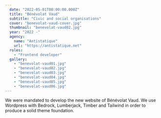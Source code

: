 ```yaml
---
  date: "2022-05-01T00:00:00.000Z"
  title: "Bénévolat Vaud"
  subtitle: "Civic and social organisations"
  cover: "benevolat-vaud-cover.jpg"
  thumbnail: "benevolat-vaud02.jpg"
  year: "2022 -"
  agency:
    name: "Antistatique"
    url: "https://antistatique.net"
  roles:
    - "Frontend developer"
  gallery:
    - "benevolat-vaud01.jpg"
    - "benevolat-vaud02.jpg"
    - "benevolat-vaud03.jpg"
    - "benevolat-vaud04.jpg"
    - "benevolat-vaud05.jpg"
    - "benevolat-vaud06.jpg"
---
```



We were mandated to develop the new website of Bénévolat Vaud. We use Wordpress with Bedrock, Lumberjack, Timber and Tailwind in order to produce a solid theme foundation.
